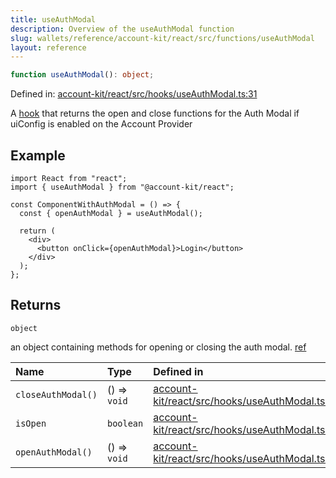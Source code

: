 ```yaml
---
title: useAuthModal
description: Overview of the useAuthModal function
slug: wallets/reference/account-kit/react/src/functions/useAuthModal
layout: reference
---
```


```ts
function useAuthModal(): object;
```

Defined in: [account-kit/react/src/hooks/useAuthModal.ts:31](https://github.com/alchemyplatform/aa-sdk/blob/923a52171f7246172caf350853843e6680197da9/account-kit/react/src/hooks/useAuthModal.ts#L31)

A [hook](https://github.com/alchemyplatform/aa-sdk/blob/main/account-kit/react/src/hooks/useAuthModal.ts) that returns the open and close functions for the Auth Modal if uiConfig
is enabled on the Account Provider

## Example

```tsx twoslash
import React from "react";
import { useAuthModal } from "@account-kit/react";

const ComponentWithAuthModal = () => {
  const { openAuthModal } = useAuthModal();

  return (
    <div>
      <button onClick={openAuthModal}>Login</button>
    </div>
  );
};
```

## Returns

`object`

an object containing methods for opening or closing the auth modal. [ref](https://github.com/alchemyplatform/aa-sdk/blob/main/account-kit/react/src/hooks/useAuthModal.ts#L4)

| Name               | Type         | Defined in                                                                                                                                                                                |
| :----------------- | :----------- | :---------------------------------------------------------------------------------------------------------------------------------------------------------------------------------------- |
| `closeAuthModal()` | () => `void` | [account-kit/react/src/hooks/useAuthModal.ts:44](https://github.com/alchemyplatform/aa-sdk/blob/923a52171f7246172caf350853843e6680197da9/account-kit/react/src/hooks/useAuthModal.ts#L44) |
| `isOpen`           | `boolean`    | [account-kit/react/src/hooks/useAuthModal.ts:42](https://github.com/alchemyplatform/aa-sdk/blob/923a52171f7246172caf350853843e6680197da9/account-kit/react/src/hooks/useAuthModal.ts#L42) |
| `openAuthModal()`  | () => `void` | [account-kit/react/src/hooks/useAuthModal.ts:43](https://github.com/alchemyplatform/aa-sdk/blob/923a52171f7246172caf350853843e6680197da9/account-kit/react/src/hooks/useAuthModal.ts#L43) |
